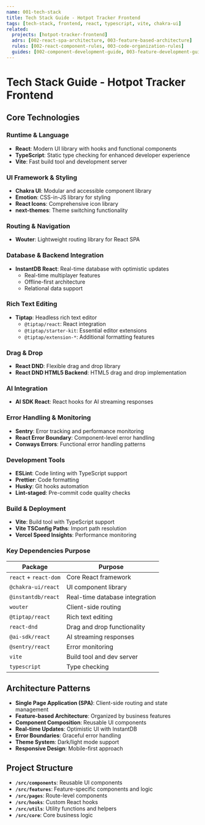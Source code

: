 ```yaml
---
name: 001-tech-stack
title: Tech Stack Guide - Hotpot Tracker Frontend
tags: [tech-stack, frontend, react, typescript, vite, chakra-ui]
related:
  projects: [hotpot-tracker-frontend]
  adrs: [002-react-spa-architecture, 003-feature-based-architecture]
  rules: [002-react-component-rules, 003-code-organization-rules]
  guides: [002-component-development-guide, 003-feature-development-guide]
---
```


# Tech Stack Guide - Hotpot Tracker Frontend

## Core Technologies

### Runtime & Language

- **React**: Modern UI library with hooks and functional components
- **TypeScript**: Static type checking for enhanced developer experience
- **Vite**: Fast build tool and development server

### UI Framework & Styling

- **Chakra UI**: Modular and accessible component library
- **Emotion**: CSS-in-JS library for styling
- **React Icons**: Comprehensive icon library
- **next-themes**: Theme switching functionality

### Routing & Navigation

- **Wouter**: Lightweight routing library for React SPA

### Database & Backend Integration

- **InstantDB React**: Real-time database with optimistic updates
  - Real-time multiplayer features
  - Offline-first architecture
  - Relational data support

### Rich Text Editing

- **Tiptap**: Headless rich text editor
  - `@tiptap/react`: React integration
  - `@tiptap/starter-kit`: Essential editor extensions
  - `@tiptap/extension-*`: Additional formatting features

### Drag & Drop

- **React DND**: Flexible drag and drop library
- **React DND HTML5 Backend**: HTML5 drag and drop implementation

### AI Integration

- **AI SDK React**: React hooks for AI streaming responses

### Error Handling & Monitoring

- **Sentry**: Error tracking and performance monitoring
- **React Error Boundary**: Component-level error handling
- **Conways Errors**: Functional error handling patterns

### Development Tools

- **ESLint**: Code linting with TypeScript support
- **Prettier**: Code formatting
- **Husky**: Git hooks automation
- **Lint-staged**: Pre-commit code quality checks

### Build & Deployment

- **Vite**: Build tool with TypeScript support
- **Vite TSConfig Paths**: Import path resolution
- **Vercel Speed Insights**: Performance monitoring

### Key Dependencies Purpose

| Package | Purpose |
|---------|---------|
| `react` + `react-dom` | Core React framework |
| `@chakra-ui/react` | UI component library |
| `@instantdb/react` | Real-time database integration |
| `wouter` | Client-side routing |
| `@tiptap/react` | Rich text editing |
| `react-dnd` | Drag and drop functionality |
| `@ai-sdk/react` | AI streaming responses |
| `@sentry/react` | Error monitoring |
| `vite` | Build tool and dev server |
| `typescript` | Type checking |

## Architecture Patterns

- **Single Page Application (SPA)**: Client-side routing and state management
- **Feature-based Architecture**: Organized by business features
- **Component Composition**: Reusable UI components
- **Real-time Updates**: Optimistic UI with InstantDB
- **Error Boundaries**: Graceful error handling
- **Theme System**: Dark/light mode support
- **Responsive Design**: Mobile-first approach

## Project Structure

- **`/src/components`**: Reusable UI components
- **`/src/features`**: Feature-specific components and logic
- **`/src/pages`**: Route-level components
- **`/src/hooks`**: Custom React hooks
- **`/src/utils`**: Utility functions and helpers
- **`/src/core`**: Core business logic